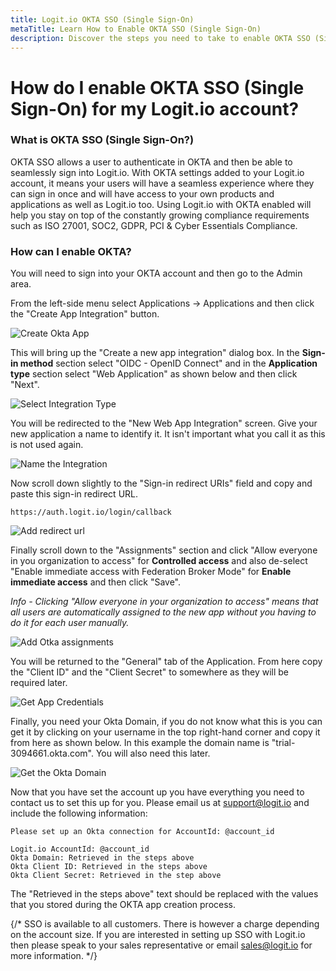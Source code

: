 ```yaml
---
title: Logit.io OKTA SSO (Single Sign-On)
metaTitle: Learn How to Enable OKTA SSO (Single Sign-On)
description: Discover the steps you need to take to enable OKTA SSO (Single Sign-On) for your Logit.io account in this help article.
---
```


# How do I enable OKTA SSO (Single Sign-On) for my Logit.io account?

### What is OKTA SSO (Single Sign-On?)

OKTA SSO allows a user to authenticate in OKTA and then be able to seamlessly sign into Logit.io. With OKTA settings added to your Logit.io account, 
it means your users will have a seamless experience where they can sign in once and will have access to your own products and applications as well as 
Logit.io too. Using Logit.io with OKTA enabled will help you stay on top of the constantly growing compliance requirements such as ISO 27001, SOC2, 
GDPR, PCI & Cyber Essentials Compliance.

### How can I enable OKTA?

You will need to sign into your OKTA account and then go to the Admin area.

From the left-side menu select Applications -> Applications and then click the "Create App Integration" button.

![Create Okta App](@/images/sso/okta/okta-create-app.png)

This will bring up the "Create a new app integration" dialog box. In the **Sign-in method** section select "OIDC - OpenID Connect" and in the 
**Application type** section select "Web Application" as shown below and then click "Next".

![Select Integration Type](@/images/sso/okta/okta-select-integration.png)

You will be redirected to the "New Web App Integration" screen. Give your new application a name to identify it. It isn't important what you call it as 
this is not used again.

![Name the Integration](@/images/sso/okta/okta-name-integration.png)

Now scroll down slightly to the "Sign-in redirect URIs" field and copy and paste this sign-in redirect URL.

```text copy
https://auth.logit.io/login/callback
```

![Add redirect url](@/images/sso/okta/okta-add-redirect.png)

Finally scroll down to the "Assignments" section and click "Allow everyone in you organization to access" for **Controlled access** and also de-select 
"Enable immediate access with Federation Broker Mode" for **Enable immediate access** and then click "Save".

_Info - Clicking "Allow everyone in your organization to access" means that all users are automatically assigned to the new app without you having to do 
it for each user manually._

![Add Otka assignments](@/images/sso/okta/okta-assignments.png)

You will be returned to the "General" tab of the Application. From here copy the "Client ID" and the  "Client Secret" to somewhere as they will be 
required later.

![Get App Credentials](@/images/sso/okta/okta-credentials.png)

Finally, you need your Okta Domain, if you do not know what this is you can get it by clicking on your username in the top right-hand 
corner and copy it from here as shown below. In this example the domain name is "trial-3094661.okta.com". You will also need this later.

![Get the Okta Domain](@/images/sso/okta/okta-domain.png)

Now that you have set the account up you have everything you need to contact us to set this up for you. Please email us at [support@logit.io](mailto:support@logit.io)
and include the following information:

```text copy filename="subject" /@account_id/
Please set up an Okta connection for AccountId: @account_id
```

```text copy filename="body" /@account_id/
Logit.io AccountId: @account_id
Okta Domain: Retrieved in the steps above
Okta Client ID: Retrieved in the steps above
Okta Client Secret: Retrieved in the step above
```

The "Retrieved in the steps above" text should be replaced with the values that you stored during the OKTA app creation process.


{/* SSO is available to all customers. There is however a charge depending on the account size. If you are interested in setting up SSO with Logit.io then please speak to your sales representative or email [sales@logit.io](mailto:sales@logit.io) for more information. */}